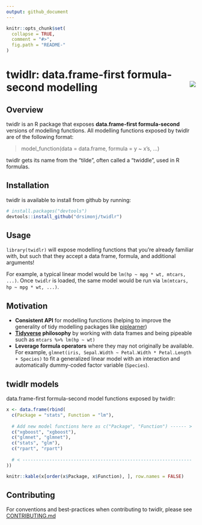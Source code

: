 ```yaml
---
output: github_document
---
```


<!-- README.md is generated from README.Rmd. Please edit that file -->

```r
knitr::opts_chunk$set(
  collapse = TRUE,
  comment = "#>",
  fig.path = "README-"
)
```

# twidlr: data.frame-first formula-second modelling <img src="man/figures/logo.png" align="right" />


## Overview

twidlr is an R package that exposes **data.frame-first formula-second** versions of modelling functions. All modelling functions exposed by twidlr are of the following format:

> model_function(data = data.frame, formula = y ~ x's, ...)

twidlr gets its name from the "tilde", often called a "twiddle", used in R formulas.

## Installation

twidlr is available to install from github by running:

```r
# install.packages("devtools")
devtools::install_github("drsimonj/twidlr")
```

## Usage

`library(twidlr)` will expose modelling functions that you're already familiar with, but such that they accept a data frame, formula, and additional arguments!

For example, a typical linear model would be `lm(hp ~ mpg * wt, mtcars, ...)`. Once `twidlr` is loaded, the same model would be run via `lm(mtcars, hp ~ mpg * wt, ...)`.

## Motivation

- **Consistent API** for modelling functions (helping to improve the generality of tidy modelling packages like [piplearner](https://github.com/drsimonj/pipelearner))
- **[Tidyverse](http://tidyverse.org/) philosophy** by working with data frames and being pipeable such as `mtcars %>% lm(hp ~ wt)`
- **Leverage formula operators** where they may not originally be available. For example, `glmnet(iris, Sepal.Width ~ Petal.Width * Petal.Length + Species)` to fit a generalized linear model with an interaction and automatically dummy-coded factor variable (`Species`).

## twidlr models

data.frame-first formula-second model functions exposed by twidlr:

```r
x <- data.frame(rbind(
  c(Package = "stats", Function = "lm"),
  
  # Add new model functions here as c("Package", "Function") ------ >
  c("xgboost", "xgboost"),
  c("glmnet", "glmnet"),
  c("stats", "glm"),
  c("rpart", "rpart")
  
  # < ---------------------------------------------------------------
))

knitr::kable(x[order(x$Package, x$Function), ], row.names = FALSE)
```

## Contributing

For conventions and best-practices when contributing to twidlr, please see [CONTRIBUTING.md](https://github.com/drsimonj/twidlr/blob/master/CONTRIBUTING.md)

